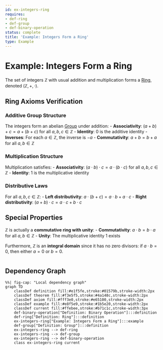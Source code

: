 ```yaml
---
id: ex-integers-ring
requires:
- def-ring
- def-group
- def-binary-operation
status: complete
title: 'Example: Integers Form a Ring'
type: Example
---
```


# Example: Integers Form a Ring

The set of integers $\mathbb{Z}$ with usual addition and multiplication forms a [Ring](def-ring.qmd), denoted $(\mathbb{Z}, +, \cdot)$.

## Ring Axioms Verification

### Additive Group Structure

The integers form an abelian [Group](def-group.qmd) under addition:
- **Associativity**: $(a + b) + c = a + (b + c)$ for all $a, b, c \in \mathbb{Z}$
- **Identity**: $0$ is the additive identity
- **Inverses**: For each $a \in \mathbb{Z}$, the inverse is $-a$
- **Commutativity**: $a + b = b + a$ for all $a, b \in \mathbb{Z}$

### Multiplication Structure

Multiplication satisfies:
- **Associativity**: $(a \cdot b) \cdot c = a \cdot (b \cdot c)$ for all $a, b, c \in \mathbb{Z}$
- **Identity**: $1$ is the multiplicative identity

### Distributive Laws

For all $a, b, c \in \mathbb{Z}$:
- **Left distributivity**: $a \cdot (b + c) = a \cdot b + a \cdot c$
- **Right distributivity**: $(a + b) \cdot c = a \cdot c + b \cdot c$

## Special Properties

$\mathbb{Z}$ is actually a **commutative ring with unity**:
- **Commutativity**: $a \cdot b = b \cdot a$ for all $a, b \in \mathbb{Z}$
- **Unity**: The multiplicative identity $1$ exists

Furthermore, $\mathbb{Z}$ is an **integral domain** since it has no zero divisors: if $a \cdot b = 0$, then either $a = 0$ or $b = 0$.

```mermaid
```

## Dependency Graph

```mermaid
%%| fig-cap: "Local dependency graph"
graph TD
    classDef definition fill:#e1f5fe,stroke:#01579b,stroke-width:2px
    classDef theorem fill:#f3e5f5,stroke:#4a148c,stroke-width:2px
    classDef axiom fill:#fff3e0,stroke:#e65100,stroke-width:2px
    classDef example fill:#e8f5e9,stroke:#1b5e20,stroke-width:2px
    classDef current fill:#ffebee,stroke:#b71c1c,stroke-width:3px
    def-binary-operation["Definition: Binary Operation"]:::definition
    def-ring["Definition: Ring"]:::definition
    ex-integers-ring["Example: Integers Form a Ring"]:::example
    def-group["Definition: Group"]:::definition
    ex-integers-ring --> def-ring
    ex-integers-ring --> def-group
    ex-integers-ring --> def-binary-operation
    class ex-integers-ring current
```
